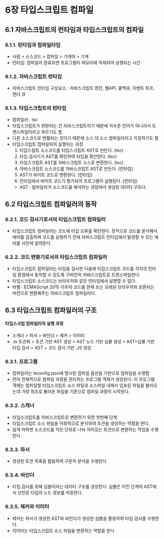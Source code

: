 # 6장 타입스크립트 컴파일

## 6.1 자바스크립트의 런타임과 타입스크립트의 컴파일

### 6.1.1. 런타임과 컴파일타임

- 사람 > 소스코드 > 컴파일 > 기계어 > 기계
- 런타임: 컴파일이 완료되면 프로그램이 메모리에 적재되어 실행되는 시간

### 6.1.2. 자바스크립트 런타임

- 자바스크립트 런타임 구성요소 : 자바스크립트 엔진, 웹API, 콜백큐, 이벤트 루프, 렌더 큐

### 6.1.3. 타입스크립트의 런타임

- 컴파일러 : tsc
- 타입스크립트가 변환되는 건 자바스크립트이기 때문에 저수준 언어가 아니라서 트랜스파일이라고 부르기도 함
- 다른 소스코드로 변홚되는 것이기 때문에 소스 대 소스 컴파일러라고 지칭하기도 함
- 타입스크립트 컴파일되어 실행되는 과정
  1. 타입스립트 소스코드를 타입스크립트 AST로 만든다. (tsc)
  2. 타입 검사기가 AST를 확인하여 타입을 확인한다. (tsc)
  3. 타입스크립트 AST를 자바스크립트 소스로 변환한다. (tsc)
  4. 자바스크립트 소스코드를 자바스크립트 AST로 만든다. (런타임)
  5. AST가 바이트 코드로 변환된다. (런타임)
  6. 런타임에서 바이트 코드가 평가되어 프로그램이 실행된다. (런타임)
  - AST : 컴파일러가 소스코드를 해석하는 과정에서 생성된 데이터 구조다.

## 6.2 타입스크립트 컴파일러의 동작

### 6.2.1. 코드 검사기로서의 타입스크립트 컴파일러

- 타입스크립트 컴파일러는 코드에 타입 오류를 확인한다. 정적으로 코드를 분석해서 에러를 검출하며 코드를 실행하기 전에 자바스크립트 런타임에서 발생할 수 있는 에러를 사전에 알려준다.

### 6.2.2. 코드 변환기로서의 타입스크립트 컴파일러

- 타입스크립트 컴파일러는 타입을 검사한 다음에 타입스크립트 코드를 각자의 런타임 환경에서 동작할 수 있도록 구버전의 자바스크립트로 트랜스파일한다.
- 타입스크립트 소스코드는 브라우저와 같은 런타임에서 실행할 수 없다.
- 바벨 : ECMAScript 2015 이후의 코드를 현재 또는 오래된 브라우저와 호환되는 버전으로 변환해주는 자바스크립트 컴파일러다.

## 6.3 타입스크립트 컴파일러의 구조

#### 타입스크립 컴파일러의 실행 과정

- 스캐너 > 파서 > 바인더 > 체커 > 이미터
- .ts 토큰화 > 토큰 기반 AST 생성 > AST 노드 기반 심볼 생성 > AST+심볼 기반 타입 검사 > AST + 코드 검사 기반 .JS 생성

### 6.3.1. 프로그램

- 컴파일러는 tsconfig.json에 명시된 컴파일 옵션을 기반으로 컴파일을 수행함
- 먼저 전체적으로 컴파일 과정을 관리하는 프로그램 객체가 생성된다. 이 프로그램 객체는 컴파일할 타입스크립트 소스 파일과 소스파일 내에서 임포된 파일을 불러오는데 가장 최초로 불러온 파일을 기준으로 컴파일 과정이 시작된다.

### 6.3.2. 스캐너

- 타입스크립트를 자바스크립트로 변환하기 위한 첫번째 단계
- 타입스크립트 소스 파일을 어휘적으로 분석하여 토큰을 생성하는 역할을 한다.
- 쉽게 마하면 소스코드를 작은 단위로 나눠 의미있는 토큰으로 변환하는 작업을 수행한다.

### 6.3.3. 파서

- 생성된 토큰 목록을 활용하여 구문적 분석을 수행한다.

### 6.3.4. 바인더

- 타입 검사를 위해 심볼이라는 데이터 구조를 생성한다. 심볼은 이전 단계의 AST에서 선언된 타입의 노드 정보를 저장한다.

### 6.3.5. 체커와 이미터

- 체커는 파서가 생성한 AST와 바인더가 생성한 심볼을 활용하여 타입 검사를 수행한다.
- 이미터는 타입스크립트 소스 파일을 변환하는 역할을 한다.
